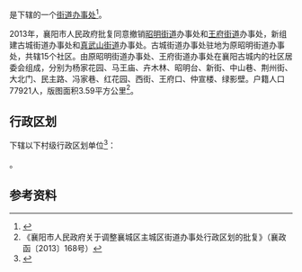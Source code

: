 {{中国乡级行政区|42/06/02/002/000}}

'''{{PAGENAMEBASE}}'''是{{PRC admin/fullname|42/06/02/002/000|3}}下辖的一个[[街道办事处|街道办事处]]<ref>{{PRC admin/ref sgc|{{PRC admin/parent|42/06/02/002/000}}}}</ref>。

2013年，襄阳市人民政府批复同意撤销[[昭明街道|昭明街道]]办事处和[[王府街道_(襄阳市)|王府街道]]办事处，新组建古城街道办事处和[[真武山街道_(襄阳市)|真武山街道]]办事处。古城街道办事处驻地为原昭明街道办事处，共辖15个社区。由原昭明街道办事处、王府街道办事处在襄阳古城内的社区居委会组成，分别为杨家花园、马王庙、卉木林、昭明台、新街、中山巷、荆州街、大北门、民主路、冯家巷、红花园、西街、王府口、仲宣楼、绿影壁。户籍人口77921人，版图面积3.59平方公里<ref>《襄阳市人民政府关于调整襄城区主城区街道办事处行政区划的批复》（襄政函〔2013〕168号）</ref>。

== 行政区划 ==
{{PAGENAMEBASE}}下辖以下村级行政区划单位<ref>{{PRC admin/ref sgc|42/06/02/002/000}}</ref>：

{{PRC admin/children|42/06/02/002/000}}。

== 参考资料 ==
{{reflist}}

{{湖北行政区划小作品}}
{{PRC admin/navcat|42/06/02/002/000}}